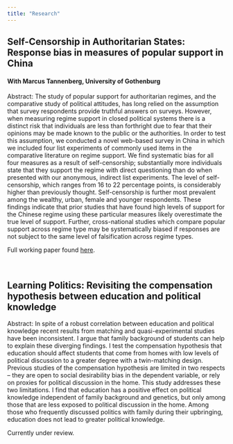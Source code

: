 ```yaml
---
title: "Research"
---
```


## Self-Censorship in Authoritarian States: Response bias in measures of popular support in China

#### With Marcus Tannenberg, University of Gothenburg

Abstract: The study of popular support for authoritarian regimes, and the comparative study of political
attitudes, has long relied on the assumption that survey respondents provide truthful answers on
surveys. However, when measuring regime support in closed political systems there is a distinct risk
that individuals are less than forthright due to fear that their opinions may be made known to the
public or the authorities. In order to test this assumption, we conducted a novel web-based survey
in China in which we included four list experiments of commonly used items in the comparative
literature on regime support. We find systematic bias for all four measures as a result of self-censorship;
substantially more individuals state that they support the regime with direct questioning
than do when presented with our anonymous, indirect list experiments. The level of self-censorship,
which ranges from 16 to 22 percentage points, is considerably higher than previously thought. Self-censorship
is further most prevalent among the wealthy, urban, female and younger respondents.
These findings indicate that prior studies that have found high levels of support for the Chinese
regime using these particular measures likely overestimate the true level of support. Further, cross-national
studies which compare popular support across regime type may be systematically biased if
responses are not subject to the same level of falsification across regime types.

Full working paper found <a href="https://www.v-dem.net/media/filer_public/2d/bc/2dbc44aa-5558-4972-9e01-f4ca144586a1/v-dem_working_paper_2018_66.pdf" target="_blank">here</a>.

<br>

## Learning Politics: Revisiting the compensation hypothesis between education and political knowledge

Abstract: In spite of a robust correlation between education and political knowledge recent results from matching and quasi-experimental studies have been inconsistent.  I argue that family background of students can help to explain these diverging findings.  I test the compensation hypothesis that education should affect students that come from homes with low levels of political discussion to a greater degree with a twin-matching design.  Previous studies of the compensation hypothesis are limited in two respects – they are open to social desirability bias in the dependent variable, or rely on proxies for political discussion in the home.  This study addresses these two limitations.  I find that education has a positive effect on political knowledge independent of family background and genetics, but only among those that are less exposed to political discussion in the home.  Among those who frequently discussed politics with family during their upbringing, education does not lead to greater political knowledge.  

Currently under review.

